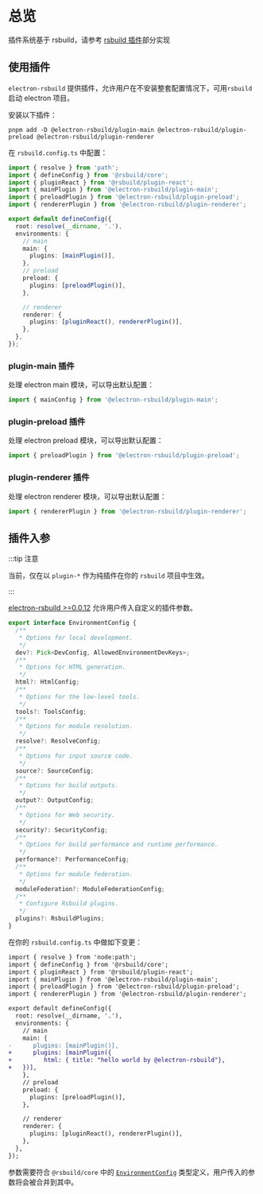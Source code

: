 # 总览

插件系统基于 rsbuild，请参考 [rsbuild 插件](https://rsbuild.dev/zh/plugins/list/index)部分实现

## 使用插件

`electron-rsbuild` 提供插件，允许用户在不安装整套配置情况下，可用`rsbuild`启动 electron 项目。

安装以下插件：

```shell
pnpm add -D @electron-rsbuild/plugin-main @electron-rsbuild/plugin-preload @electron-rsbuild/plugin-renderer
```

在 `rsbuild.config.ts` 中配置：

```ts
import { resolve } from 'path';
import { defineConfig } from '@rsbuild/core';
import { pluginReact } from '@rsbuild/plugin-react';
import { mainPlugin } from '@electron-rsbuild/plugin-main';
import { preloadPlugin } from '@electron-rsbuild/plugin-preload';
import { rendererPlugin } from '@electron-rsbuild/plugin-renderer';

export default defineConfig({
  root: resolve(__dirname, '.'),
  environments: {
    // main
    main: {
      plugins: [mainPlugin()],
    },
    // preload
    preload: {
      plugins: [preloadPlugin()],
    },

    // renderer
    renderer: {
      plugins: [pluginReact(), rendererPlugin()],
    },
  },
});
```

### plugin-main 插件

处理 electron main 模块，可以导出默认配置：

```ts
import { mainConfig } from '@electron-rsbuild/plugin-main';
```

### plugin-preload 插件

处理 electron preload 模块，可以导出默认配置：

```ts
import { preloadPlugin } from '@electron-rsbuild/plugin-preload';
```

### plugin-renderer 插件

处理 electron renderer 模块，可以导出默认配置：

```ts
import { rendererPlugin } from '@electron-rsbuild/plugin-renderer';
```

## 插件入参

:::tip 注意

当前，仅在以 `plugin-*` 作为纯插件在你的 `rsbuild` 项目中生效。

:::

[electron-rsbuild >=0.0.12](https://github.com/electron-rsbuild/electron-rsbuild/pull/5/files) 允许用户传入自定义的插件参数。

```ts
export interface EnvironmentConfig {
  /**
   * Options for local development.
   */
  dev?: Pick<DevConfig, AllowedEnvironmentDevKeys>;
  /**
   * Options for HTML generation.
   */
  html?: HtmlConfig;
  /**
   * Options for the low-level tools.
   */
  tools?: ToolsConfig;
  /**
   * Options for module resolution.
   */
  resolve?: ResolveConfig;
  /**
   * Options for input source code.
   */
  source?: SourceConfig;
  /**
   * Options for build outputs.
   */
  output?: OutputConfig;
  /**
   * Options for Web security.
   */
  security?: SecurityConfig;
  /**
   * Options for build performance and runtime performance.
   */
  performance?: PerformanceConfig;
  /**
   * Options for module federation.
   */
  moduleFederation?: ModuleFederationConfig;
  /**
   * Configure Rsbuild plugins.
   */
  plugins?: RsbuildPlugins;
}
```

在你的 `rsbuild.config.ts` 中做如下变更：

```diff
import { resolve } from 'node:path';
import { defineConfig } from '@rsbuild/core';
import { pluginReact } from '@rsbuild/plugin-react';
import { mainPlugin } from '@electron-rsbuild/plugin-main';
import { preloadPlugin } from '@electron-rsbuild/plugin-preload';
import { rendererPlugin } from '@electron-rsbuild/plugin-renderer';

export default defineConfig({
  root: resolve(__dirname, '.'),
  environments: {
    // main
    main: {
-      plugins: [mainPlugin()],
+      plugins: [mainPlugin({
+         html: { title: "hello world by @electron-rsbuild"},
+   })],
    },
    // preload
    preload: {
      plugins: [preloadPlugin()],
    },

    // renderer
    renderer: {
      plugins: [pluginReact(), rendererPlugin()],
    },
  },
});
```

参数需要符合 `@rsbuild/core` 中的 [`EnvironmentConfig`](https://github.com/web-infra-dev/rsbuild/blob/main/packages/core/src/types/config.ts#L1891) 类型定义，用户传入的参数将会被合并到其中。
